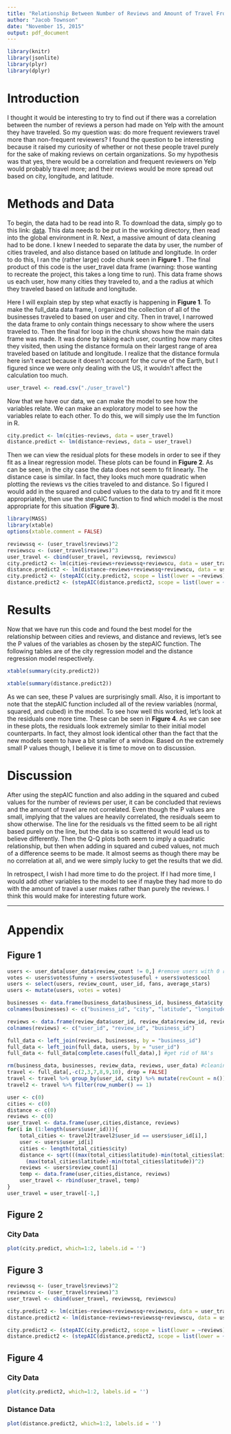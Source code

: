 ```yaml
---
title: "Relationship Between Number of Reviews and Amount of Travel From Yelp Data set"
author: "Jacob Townson"
date: "November 15, 2015"
output: pdf_document
---
```


```r
library(knitr)
library(jsonlite)
library(plyr)
library(dplyr)
```

# Introduction

I thought it would be interesting to try to find out if there was a correlation between the number of reviews a person had made on Yelp with the amount they have traveled. So my question was: do more frequent reviewers travel more than non-frequent reviewers? I found the question to be interesting because it raised my curiosity of whether or not these people travel purely for the sake of making reviews on certain organizations. So my hypothesis was that yes, there would be a correlation and frequent reviewers on Yelp would probably travel more; and their reviews would be more spread out based on city, longitude, and latitude. 

# Methods and Data

To begin, the data had to be read into R. To download the data, simply go to this link: [data](https://d396qusza40orc.cloudfront.net/dsscapstone/dataset/yelp_dataset_challenge_academic_dataset.zip). This data needs to be put in the working directory, then read into the global environment in R. Next, a massive amount of data cleaning had to be done. I knew I needed to separate the data by user, the number of cities traveled, and also distance based on latitude and longitude. In order to do this, I ran the (rather large) code chunk seen in **Figure 1** . The final product of this code is the user_travel data frame (warning: those wanting to recreate the project, this takes a long time to run). This data frame shows us each user, how many cities they traveled to, and a the radius at which they traveled based on latitude and longitude. 

Here I will explain step by step what exactly is happening in **Figure 1**. To make the full_data data frame, I organized the collection of all of the businesses traveled to based on user and city. Then in travel, I narrowed the data frame to only contain things necessary to show where the users traveled to. Then the final for loop in the chunk shows how the main data frame was made. It was done by taking each user, counting how many cites they visited, then using the distance formula on their largest range of area traveled based on latitude and longitude. I realize that the distance formula here isn't exact because it doesn't account for the curve of the Earth, but I figured since we were only dealing with the US, it wouldn't affect the calculation too much. 

```r
user_travel <- read.csv("./user_travel")
```

Now that we have our data, we can make the model to see how the variables relate. We can make an exploratory model to see how the variables relate to each other. To do this, we will simply use the lm function in R.

```r
city.predict <- lm(cities~reviews, data = user_travel)
distance.predict <- lm(distance~reviews, data = user_travel)
```

Then we can view the residual plots for these models in order to see if they fit as a linear regression model. These plots can be found in **Figure 2**. As can be seen, in the city case the data does not seem to fit linearly. The distance case is similar. In fact, they looks much more quadratic when plotting the reviews vs the cities traveled to and distance. So I figured I would add in the squared and cubed values to the data to try and fit it more appropriately, then use the stepAIC function to find which model is the most appropriate for this situation (**Figure 3**). 

```r
library(MASS)
library(xtable)
options(xtable.comment = FALSE)
```

```r
reviewssq <- (user_travel$reviews)^2
reviewscu <- (user_travel$reviews)^3
user_travel <- cbind(user_travel, reviewssq, reviewscu)
city.predict2 <- lm(cities~reviews+reviewssq+reviewscu, data = user_travel)
distance.predict2 <- lm(distance~reviews+reviewssq+reviewscu, data = user_travel)
city.predict2 <- (stepAIC(city.predict2, scope = list(lower = ~reviews)))
distance.predict2 <- (stepAIC(distance.predict2, scope = list(lower = ~reviews)))
```


# Results

Now that we have run this code and found the best model for the relationship between cities and reviews, and distance and reviews, let's see the P values of the variables as chosen by the stepAIC function. The following tables are of the city regression model and the distance regression model respectively.

```r
xtable(summary(city.predict2))
```

```r
xtable(summary(distance.predict2))
```

As we can see, these P values are surprisingly small. Also, it is important to note that the stepAIC function included all of the review variables (normal, squared, and cubed) in the model. To see how well this worked, let's look at the residuals one more time. These can be seen in **Figure 4**. As we can see in these plots, the residuals look extremely similar to their initial model counterparts. In fact, they almost look identical other than the fact that the new models seem to have a bit smaller of a window. Based on the extremely small P values though, I believe it is time to move on to discussion.

# Discussion

After using the stepAIC function and also adding in the squared and cubed values for the number of reviews per user, it can be concluded that reviews and the amount of travel are not correlated. Even though the P values are small, implying that the values are heavily correlated, the residuals seem to show otherwise. The line for the residuals vs the fitted seem to be all right based purely on the line, but the data is so scattered it would lead us to believe differently. Then the Q-Q plots both seem to imply a quadratic relationship, but then when adding in squared and cubed values, not much of a difference seems to be made. It almost seems as though there may be no correlation at all, and we were simply lucky to get the results that we did. 

In retrospect, I wish I had more time to do the project. If I had more time, I would add other variables to the model to see if maybe they had more to do with the amount of travel a user makes rather than purely the reviews. I think this would make for interesting future work. 

******

# Appendix

## Figure 1

```r
users <- user_data[user_data$review_count != 0,] #remove users with 0 reviews
votes <- users$votes$funny + users$votes$useful + users$votes$cool
users <- select(users, review_count, user_id, fans, average_stars)
users <- mutate(users, votes = votes)

businesses <- data.frame(business_data$business_id, business_data$city, business_data$latitude, business_data$longitude)
colnames(businesses) <- c("business_id", "city", "latitude", "longitude")

reviews <- data.frame(review_data$user_id, review_data$review_id, review_data$business_id)
colnames(reviews) <- c("user_id", "review_id", "business_id") 

full_data <- left_join(reviews, businesses, by = "business_id")
full_data <- left_join(full_data, users, by = "user_id")
full_data <- full_data[complete.cases(full_data),] #get rid of NA's

rm(business_data, businesses, review_data, reviews, user_data) #cleaning up environment
travel <- full_data[,-c(2,3,7,8,9,10), drop = FALSE]
travel <- travel %>% group_by(user_id, city) %>% mutate(revCount = n())
travel2 <- travel %>% filter(row_number() == 1) 

user <- c(0)
cities <- c(0)
distance <- c(0)
reviews <- c(0)
user_travel <- data.frame(user,cities,distance, reviews)
for(i in (1:length(users$user_id))){
    total_cities <- travel2[travel2$user_id == users$user_id[i],]
    user <- users$user_id[i]
    cities <- length(total_cities$city)
    distance <- sqrt(((max(total_cities$latitude)-min(total_cities$latitude))^2)+
      (max(total_cities$latitude)-min(total_cities$latitude))^2)
    reviews <- users$review_count[i]
    temp <- data.frame(user,cities,distance, reviews)
    user_travel <- rbind(user_travel, temp)
}
user_travel = user_travel[-1,]
```

## Figure 2

### City Data

```r
plot(city.predict, which=1:2, labels.id = '')
```

## Figure 3

```r
reviewssq <- (user_travel$reviews)^2
reviewscu <- (user_travel$reviews)^3
user_travel <- cbind(user_travel, reviewssq, reviewscu)

city.predict2 <- lm(cities~reviews+reviewssq+reviewscu, data = user_travel)
distance.predict2 <- lm(distance~reviews+reviewssq+reviewscu, data = user_travel)

city.predict2 <- (stepAIC(city.predict2, scope = list(lower = ~reviews)))
distance.predict2 <- (stepAIC(distance.predict2, scope = list(lower = ~reviews)))
```

## Figure 4

### City Data

```r
plot(city.predict2, which=1:2, labels.id = '')
```

### Distance Data

```r
plot(distance.predict2, which=1:2, labels.id = '')
```


